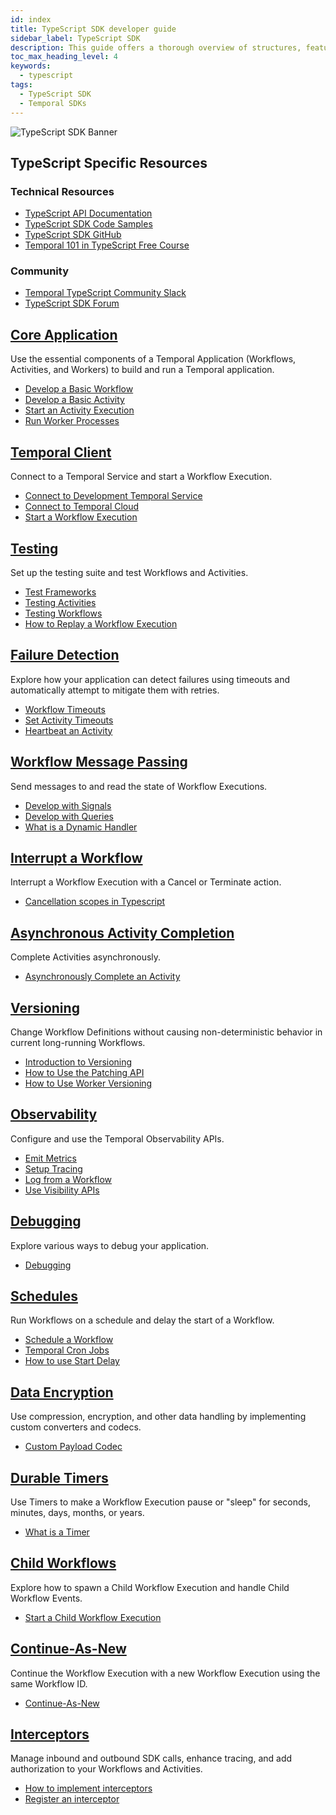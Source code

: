 ```yaml
---
id: index
title: TypeScript SDK developer guide
sidebar_label: TypeScript SDK
description: This guide offers a thorough overview of structures, features, and best practices for developing with Temporal's TypeScript SDK, including Workflows, Client, Testing, Failure Detection, and more.
toc_max_heading_level: 4
keywords:
  - typescript
tags:
  - TypeScript SDK
  - Temporal SDKs
---
```



![TypeScript SDK Banner](/img/assets/banner-typescript-temporal.png)

<div className="resources-card">
  <h2>TypeScript Specific Resources</h2>
  <div className="resources-content">
    <div className="resources-section">
      <h3>Technical Resources</h3>
      <ul>
        <li><a href="https://typescript.temporal.io">TypeScript API Documentation</a></li>
        <li><a href="https://github.com/temporalio/samples-typescript">TypeScript SDK Code Samples</a></li>
        <li><a href="https://github.com/temporalio/sdk-typescript">TypeScript SDK GitHub</a></li>
        <li><a href="https://learn.temporal.io/courses/temporal_101/typescript/">Temporal 101 in TypeScript Free Course</a></li>
      </ul>
    </div>
    <div className="resources-section">
      <h3>Community</h3>
      <ul>
        <li><a href="https://temporalio.slack.com/archives/C01DKSMU94L">Temporal TypeScript Community Slack</a></li>
        <li><a href="https://community.temporal.io/tag/typescript-sdk">TypeScript SDK Forum</a></li>
      </ul>
    </div>
  </div>
</div>

<div className="feature-grid">
  <div className="feature-card">
    <h2><a href="/develop/typescript/core-application">Core Application</a></h2>
    <p>Use the essential components of a Temporal Application (Workflows, Activities, and Workers) to build and run a Temporal application.</p>
    <ul>
      <li><a href="/develop/typescript/core-application#develop-workflows">Develop a Basic Workflow</a></li>
      <li><a href="/develop/typescript/core-application#develop-activities">Develop a Basic Activity</a></li>
      <li><a href="/develop/typescript/core-application#activity-execution">Start an Activity Execution</a></li>
      <li><a href="/develop/typescript/core-application#run-a-dev-worker">Run Worker Processes</a></li>
    </ul>
  </div>

<div className="feature-card">
    <h2><a href="/develop/typescript/temporal-clients">Temporal Client</a></h2>
    <p>Connect to a Temporal Service and start a Workflow Execution.</p>
    <ul>
      <li><a href="/develop/typescript/temporal-clients#connect-to-development-service">Connect to Development Temporal Service</a></li>
      <li><a href="/develop/typescript/temporal-clients#connect-to-temporal-cloud">Connect to Temporal Cloud</a></li>
      <li><a href="/develop/typescript/temporal-clients#start-workflow-execution">Start a Workflow Execution</a></li>
    </ul>
  </div>

<div className="feature-card">
    <h2><a href="/develop/typescript/testing-suite">Testing</a></h2>
    <p>Set up the testing suite and test Workflows and Activities.</p>
    <ul>
      <li><a href="/develop/typescript/testing-suite#test-frameworks">Test Frameworks</a></li>
      <li><a href="/develop/typescript/testing-suite#test-activities">Testing Activities</a></li>
      <li><a href="/develop/typescript/testing-suite#test-workflows">Testing Workflows</a></li>
      <li><a href="/develop/typescript/testing-suite#replay">How to Replay a Workflow Execution</a></li>
    </ul>
  </div>

<div className="feature-card">
    <h2><a href="/develop/typescript/failure-detection">Failure Detection</a></h2>
    <p>Explore how your application can detect failures using timeouts and automatically attempt to mitigate them with retries.</p>
    <ul>
      <li><a href="/develop/typescript/failure-detection#workflow-timeouts">Workflow Timeouts</a></li>
      <li><a href="/develop/typescript/failure-detection#activity-timeouts">Set Activity Timeouts</a></li>
      <li><a href="/develop/typescript/failure-detection#activity-heartbeats">Heartbeat an Activity</a></li>
    </ul>
  </div>

<div className="feature-card">
    <h2><a href="/develop/typescript/message-passing">Workflow Message Passing</a></h2>
    <p>Send messages to and read the state of Workflow Executions.</p>
    <ul>
      <li><a href="/develop/typescript/message-passing#signals">Develop with Signals</a></li>
      <li><a href="/develop/typescript/message-passing#queries">Develop with Queries</a></li>
      <li><a href="/develop/typescript/message-passing#dynamic-handler">What is a Dynamic Handler</a></li>
    </ul>
  </div>

<div className="feature-card">
    <h2><a href="/develop/typescript/cancellation">Interrupt a Workflow</a></h2>
    <p>Interrupt a Workflow Execution with a Cancel or Terminate action.</p>
    <ul>
      <li><a href="/develop/typescript/cancellation#cancellation-scopes">Cancellation scopes in Typescript</a></li>
    </ul>
  </div>

<div className="feature-card">
    <h2><a href="/develop/typescript/asynchronous-activity-completion">Asynchronous Activity Completion</a></h2>
    <p>Complete Activities asynchronously.</p>
    <ul>
      <li><a href="/develop/typescript/asynchronous-activity-completion">Asynchronously Complete an Activity</a></li>
    </ul>
  </div>

<div className="feature-card">
    <h2><a href="/develop/typescript/versioning">Versioning</a></h2>
    <p>Change Workflow Definitions without causing non-deterministic behavior in current long-running Workflows.</p>
    <ul>
      <li><a href="/develop/typescript/versioning">Introduction to Versioning</a></li>
      <li><a href="/develop/typescript/versioning#typescript-sdk-patching-api">How to Use the Patching API</a></li>
      <li><a href="/develop/typescript/versioning#worker-versioning">How to Use Worker Versioning</a></li>
    </ul>
  </div>

<div className="feature-card">
    <h2><a href="/develop/typescript/observability">Observability</a></h2>
    <p>Configure and use the Temporal Observability APIs.</p>
    <ul>
      <li><a href="/develop/typescript/observability#metrics">Emit Metrics</a></li>
      <li><a href="/develop/typescript/observability#tracing">Setup Tracing</a></li>
      <li><a href="/develop/typescript/observability#logging">Log from a Workflow</a></li>
      <li><a href="/develop/typescript/observability#visibility">Use Visibility APIs</a></li>
    </ul>
  </div>

<div className="feature-card">
    <h2><a href="/develop/typescript/debugging">Debugging</a></h2>
    <p>Explore various ways to debug your application.</p>
    <ul>
      <li><a href="/develop/typescript/debugging">Debugging</a></li>
    </ul>
  </div>

<div className="feature-card">
    <h2><a href="/develop/typescript/schedules">Schedules</a></h2>
    <p>Run Workflows on a schedule and delay the start of a Workflow.</p>
    <ul>
      <li><a href="/develop/typescript/schedules#schedule-a-workflow">Schedule a Workflow</a></li>
      <li><a href="/develop/typescript/schedules#temporal-cron-jobs">Temporal Cron Jobs</a></li>
      <li><a href="/develop/typescript/schedules#start-delay">How to use Start Delay</a></li>
    </ul>
  </div>

<div className="feature-card">
    <h2><a href="/develop/typescript/converters-and-encryption">Data Encryption</a></h2>
    <p>Use compression, encryption, and other data handling by implementing custom converters and codecs.</p>
    <ul>
      <li><a href="/develop/typescript/converters-and-encryption#custom-payload-conversion">Custom Payload Codec</a></li>
    </ul>
  </div>

<div className="feature-card">
    <h2><a href="/develop/typescript/timers">Durable Timers</a></h2>
    <p>Use Timers to make a Workflow Execution pause or "sleep" for seconds, minutes, days, months, or years.</p>
    <ul>
      <li><a href="/develop/typescript/timers">What is a Timer</a></li>
    </ul>
  </div>

<div className="feature-card">
    <h2><a href="/develop/typescript/child-workflows">Child Workflows</a></h2>
    <p>Explore how to spawn a Child Workflow Execution and handle Child Workflow Events.</p>
    <ul>
      <li><a href="/develop/typescript/child-workflows">Start a Child Workflow Execution</a></li>
    </ul>
  </div>

<div className="feature-card">
    <h2><a href="/develop/typescript/continue-as-new">Continue-As-New</a></h2>
    <p>Continue the Workflow Execution with a new Workflow Execution using the same Workflow ID.</p>
    <ul>
      <li><a href="/develop/typescript/continue-as-new">Continue-As-New</a></li>
    </ul>
  </div>

<div className="feature-card">
    <h2><a href="/develop/typescript/interceptors">Interceptors</a></h2>
    <p>Manage inbound and outbound SDK calls, enhance tracing, and add authorization to your Workflows and Activities.</p>
    <ul>
      <li><a href="/develop/typescript/interceptors#interceptors">How to implement interceptors</a></li>
      <li><a href="/develop/typescript/interceptors#register-interceptor">Register an interceptor</a></li>
    </ul>
  </div>
</div>

<style>
{`
  .resources-card {
    background: var(--ifm-color-emphasis-100);
    border: 1px solid var(--ifm-color-emphasis-300);
    border-radius: 8px;
    padding: 1.5rem;
    margin: 2rem 0;
    box-shadow: 0 1px 2px rgba(0, 0, 0, 0.05);
  }

  .resources-card h2 {
    margin-top: 0;
    color: var(--ifm-color-emphasis-800);
  }

  .resources-content {
    display: flex;
    gap: 2rem;
  }

  .resources-section {
    flex: 1;
  }

  .resources-section h3 {
    color: var(--ifm-color-emphasis-700);
    font-size: 1.1rem;
    margin-bottom: 1rem;
  }

  .resources-section ul {
    list-style: none;
    padding: 0;
    margin: 0;
  }

  .resources-section li {
    margin-bottom: 0.5rem;
  }

  .feature-grid {
    display: grid;
    grid-template-columns: repeat(auto-fill, minmax(300px, 1fr));
    gap: 1.5rem;
    margin: 2rem 0;
  }

  .feature-card {
    background: var(--ifm-color-emphasis-0);
    border: 1px solid var(--ifm-color-emphasis-300);
    border-radius: 8px;
    padding: 1.5rem;
    transition: all 0.5s cubic-bezier(0.4, 0, 0.2, 1);
    box-shadow: 0 1px 2px rgba(0, 0, 0, 0.05);
  }

  .feature-card:hover {
    border-color: var(--ifm-color-primary);
    box-shadow: 0 3px 10px rgba(0, 0, 0, 0.08);
    transform: translateY(-2px);
  }

  [data-theme='dark'] .feature-card {
    border-color: var(--ifm-color-emphasis-200);
    box-shadow: 0 1px 2px rgba(0, 0, 0, 0.1);
  }

  [data-theme='dark'] .feature-card:hover {
    box-shadow: 0 3px 10px rgba(0, 0, 0, 0.2);
  }

  .feature-card h2 {
    font-size: 1.25rem;
    margin-top: 0;
    margin-bottom: 1rem;
    color: var(--ifm-color-emphasis-900);
  }

  .feature-card h2 a {
    color: inherit;
    text-decoration: none;
    transition: color 0.5s cubic-bezier(0.4, 0, 0.2, 1);
  }

  .feature-card h2 a:hover {
    color: var(--ifm-color-primary);
  }

  .feature-card p {
    color: var(--ifm-color-emphasis-700);
    font-size: 0.95rem;
    margin-bottom: 1rem;
    line-height: 1.5;
  }

  .feature-card ul {
    list-style: none;
    padding: 0;
    margin: 0;
  }

  .feature-card li {
    margin-bottom: 0.5rem;
  }

  .feature-card li a {
    color: var(--ifm-color-emphasis-800);
    text-decoration: none;
    font-size: 0.9rem;
    display: inline-block;
    position: relative;
    transition: color 0.5s cubic-bezier(0.4, 0, 0.2, 1);
  }

  .feature-card li a:hover {
    color: var(--ifm-color-primary);
  }

  .feature-card li a::after {
    content: '';
    position: absolute;
    width: 100%;
    height: 1px;
    bottom: -1px;
    left: 0;
    background-color: var(--ifm-color-primary);
    transform: scaleX(0);
    transform-origin: bottom right;
    transition: transform 0.6s cubic-bezier(0.4, 0, 0.2, 1);
  }

  .feature-card li a:hover::after {
    transform: scaleX(1);
    transform-origin: bottom left;
  }

  @media (max-width: 768px) {
    .resources-content {
      flex-direction: column;
      gap: 1rem;
    }

    .feature-grid {
      grid-template-columns: 1fr;
    }
  }

  [data-theme='dark'] .resources-card {
    border-color: var(--ifm-color-emphasis-200);
    box-shadow: 0 1px 2px rgba(0, 0, 0, 0.1);
  }
`}
</style>
